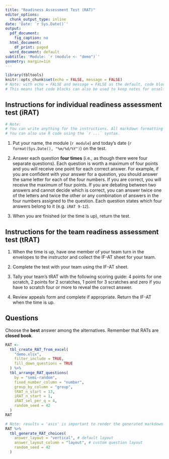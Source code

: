 ```yaml
---
title: "Readiness Assessment Test (RAT)"
editor_options:
  chunk_output_type: inline
date: 'Date: `r Sys.Date()`'
output:
  pdf_document:
    fig_caption: no
  html_document:
    df_print: paged
  word_document: default
subtitle: 'Module: `r (module <- "demo")`'
geometry: margin=1in
---
```


```r
library(tbltools)
knitr::opts_chunk$set(echo = FALSE, message = FALSE)
# Note: with echo = FALSE and message = FALSE as the default, code blocks do not show up on the final knitted document unless otherwise specified. 
# This means that code blocks can also be used to keep notes for onself when designing an iRAT/tRAT.
```

## Instructions for individual readiness assessment test (iRAT)

```r
# Note:
# You can write anything for the instructions. All markdown formatting will work.
# You can also use R code using the `r ...` syntax.
```

1. Put your name, the module (`r module`) and today's date (`r format(Sys.Date(), "%m/%d/%Y")`) on the test.

2. Answer each question **four times** (i.e., as though there were four separate questions). Each question is worth a maximum of four points and you will receive one point for each correct answer. For example, if you are confident with your answer for a question, you should answer the same letter for each of the four numbers. If you are correct, you will receive the maximum of four points. If you are debating between two answers and cannot decide which is correct, you can answer twice one of the letters and twice the other or any combination of answers in the four numbers assigned to the question. Each question states which four answers belong to it (e.g. `iRAT 9-12`).

3. When you are finished (or the time is up), return the test.

## Instructions for the team readiness assessment test (tRAT)

1. When the time is up, have one member of your team turn in the envelopes to the instructor and collect the IF-AT sheet for your team.

2. Complete the test with your team using the IF-AT sheet.

3. Tally your team's tRAT with the following scoring guide: 4 points for one scratch, 2 points for 2 scratches, 1 point for 3 scratches and zero if you have to scratch four or more to reveal the correct answer.

4. Review appeals form and complete if appropriate. Return the IF-AT when the time is up.


## Questions

Choose the **best** answer among the alternatives. Remember that RATs are **closed book**.

```r
RAT <-
  tbl_create_RAT_from_excel(
    "demo.xlsx",
    filter_include = TRUE,
    fill_down_questions = TRUE
  ) %>% 
  tbl_arrange_RAT_questions(
    by = "semi-random",
    fixed_number_column = "number",
    group_by_column = "group",
    tRAT_n_start = 13,
    iRAT_n_start = 1,
    iRAT_sel_per_q = 4,
    random_seed = 42
  )
RAT
```


```r
# Note: results = 'asis' is important to render the generated markdown
RAT %>%
  tbl_generate_RAT_choices(
    answer_layout = "vertical", # default layout
    answer_layout_column = "layout", # custom question layout
    random_seed = 42
  )
```


